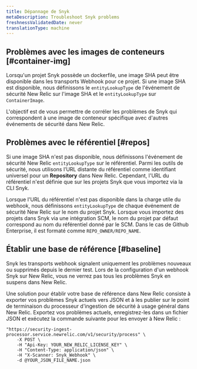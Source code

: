 ```yaml
---
title: Dépannage de Snyk
metaDescription: Troubleshoot Snyk problems
freshnessValidatedDate: never
translationType: machine
---
```


## Problèmes avec les images de conteneurs [#container-img]

Lorsqu&apos;un projet Snyk possède un dockerfile, une image SHA peut être disponible dans les transports Webhook pour ce projet. Si une image SHA est disponible, nous définissons le `entityLookupType` de l&apos;événement de sécurité New Relic sur l&apos;image SHA et le `entityLookupType` sur `ContainerImage`.

L&apos;objectif est de vous permettre de corréler les problèmes de Snyk qui correspondent à une image de conteneur spécifique avec d&apos;autres événements de sécurité dans New Relic.

## Problèmes avec le référentiel [#repos]

Si une image SHA n&apos;est pas disponible, nous définissons l&apos;événement de sécurité New Relic `entityLookupType` sur le référentiel. Parmi les outils de sécurité, nous utilisons l’URL distante du référentiel comme identifiant universel pour un <DNT>**Repository**</DNT> dans New Relic. Cependant, l&apos;URL du référentiel n&apos;est définie que sur les projets Snyk que vous importez via la CLI Snyk.

Lorsque l&apos;URL du référentiel n&apos;est pas disponible dans la charge utile du webhook, nous définissons `entityLookupType` de chaque événement de sécurité New Relic sur le nom du projet Snyk. Lorsque vous importez des projets dans Snyk via une intégration SCM, le nom du projet par défaut correspond au nom du référentiel donné par le SCM. Dans le cas de Github Enterprise, il est formaté comme `REPO_OWNER/REPO_NAME`.

## Établir une base de référence [#baseline]

<DNT>Snyk</DNT> les transports webhook signalent uniquement les problèmes nouveaux ou supprimés depuis le dernier test. Lors de la configuration d&apos;un webhook <DNT>Snyk</DNT> sur New Relic, vous ne verrez pas tous les problèmes <DNT>Snyk</DNT> en suspens dans New Relic.

Une solution pour établir votre base de référence dans New Relic consiste à exporter vos problèmes <DNT>Snyk</DNT> actuels vers JSON et à les publier sur le point de terminaison du processeur d&apos;ingestion de sécurité à usage général dans New Relic. Exportez vos problèmes actuels, enregistrez-les dans un fichier JSON et exécutez la commande suivante pour les envoyer à New Relic :

```shell
"https://security-ingest-processor.service.newrelic.com/v1/security/process" \
    -X POST \
    -H "Api-Key: YOUR_NEW_RELIC_LICENSE_KEY" \
    -H "Content-Type: application/json" \
    -H "X-Scanner: Snyk_Webhook" \
    -d @YOUR_JSON_FILE_NAME.json
```